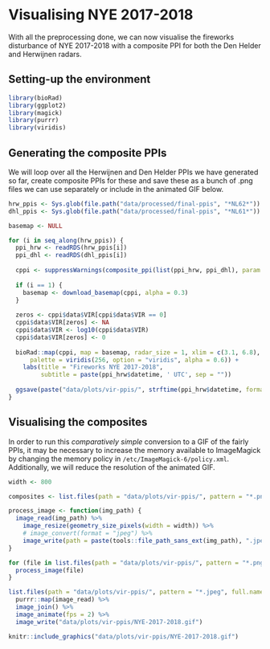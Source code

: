 # Visualising NYE 2017-2018

With all the preprocessing done, we can now visualise the fireworks disturbance of NYE 2017-2018 with a composite PPI for both the Den Helder and Herwijnen radars.

## Setting-up the environment

```r
library(bioRad)
library(ggplot2)
library(magick)
library(purrr)
library(viridis)
```

## Generating the composite PPIs

We will loop over all the Herwijnen and Den Helder PPIs we have generated so far, create composite PPIs for these and save these as a bunch of .png files we can use separately or include in the animated GIF below.

```r
hrw_ppis <- Sys.glob(file.path("data/processed/final-ppis", "*NL62*"))
dhl_ppis <- Sys.glob(file.path("data/processed/final-ppis", "*NL61*"))

basemap <- NULL

for (i in seq_along(hrw_ppis)) {
  ppi_hrw <- readRDS(hrw_ppis[i])
  ppi_dhl <- readRDS(dhl_ppis[i])
  
  cppi <- suppressWarnings(composite_ppi(list(ppi_hrw, ppi_dhl), param = "VIR", method = "max", nx = 1000, ny = 1000))
  
  if (i == 1) {
    basemap <- download_basemap(cppi, alpha = 0.3)
  }
  
  zeros <- cppi$data$VIR[cppi$data$VIR == 0]
  cppi$data$VIR[zeros] <- NA
  cppi$data$VIR <- log10(cppi$data$VIR)
  cppi$data$VIR[zeros] <- 0
  
  bioRad::map(cppi, map = basemap, radar_size = 1, xlim = c(3.1, 6.8), ylim = c(51, 54), zlim = c(0, 4.5), 
      palette = viridis(256, option = "viridis", alpha = 0.6)) + 
    labs(title = "Fireworks NYE 2017-2018",
         subtitle = paste(ppi_hrw$datetime, ' UTC', sep = ""))
  
  ggsave(paste("data/plots/vir-ppis/", strftime(ppi_hrw$datetime, format = "%Y%m%d%H%M"), ".png", sep = ""))
}
```

## Visualising the composites

In order to run this _comparatively simple_ conversion to a GIF of the fairly PPIs, it may be necessary to increase the memory available to ImageMagick by changing the memory policy in `/etc/ImageMagick-6/policy.xml`. Additionally, we will reduce the resolution of the animated GIF.

```r
width <- 800

composites <- list.files(path = "data/plots/vir-ppis/", pattern = "*.png", full.names = TRUE)

process_image <- function(img_path) {
  image_read(img_path) %>%
    image_resize(geometry_size_pixels(width = width)) %>%
    # image_convert(format = "jpeg") %>%
    image_write(path = paste(tools::file_path_sans_ext(img_path), ".jpeg", sep = ""), format = "jpeg")
}

for (file in list.files(path = "data/plots/vir-ppis/", pattern = "*.png", full.names = TRUE)) {
  process_image(file)
}

list.files(path = "data/plots/vir-ppis/", pattern = "*.jpeg", full.names = T) %>%
  purrr::map(image_read) %>%
  image_join() %>%
  image_animate(fps = 2) %>%
  image_write("data/plots/vir-ppis/NYE-2017-2018.gif")
```

```r
knitr::include_graphics("data/plots/vir-ppis/NYE-2017-2018.gif")
```

